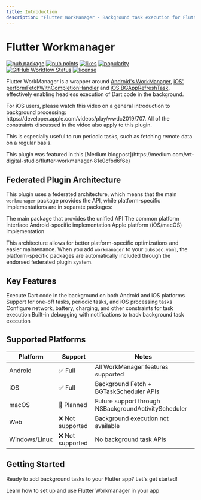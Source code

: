 ```yaml
---
title: Introduction
description: "Flutter WorkManager - Background task execution for Flutter apps"
---
```


# Flutter Workmanager

[![pub package](https://img.shields.io/pub/v/workmanager.svg)](https://pub.dartlang.org/packages/workmanager)
[![pub points](https://img.shields.io/pub/points/workmanager)](https://pub.dev/packages/workmanager/score)
[![likes](https://img.shields.io/pub/likes/workmanager)](https://pub.dev/packages/workmanager/score)
[![popularity](https://img.shields.io/pub/popularity/workmanager)](https://pub.dev/packages/workmanager/score)
[![GitHub Workflow Status](https://img.shields.io/github/actions/workflow/status/fluttercommunity/flutter_workmanager/test.yml?branch=main&label=tests)](https://github.com/fluttercommunity/flutter_workmanager/actions)
[![license](https://img.shields.io/badge/license-MIT-blue.svg)](https://github.com/fluttercommunity/flutter_workmanager/blob/main/LICENSE)

Flutter WorkManager is a wrapper around [Android's WorkManager](https://developer.android.com/topic/libraries/architecture/workmanager), [iOS' performFetchWithCompletionHandler](https://developer.apple.com/documentation/uikit/uiapplicationdelegate/1623125-application) and [iOS BGAppRefreshTask](https://developer.apple.com/documentation/backgroundtasks/bgapprefreshtask), effectively enabling headless execution of Dart code in the background.

<Info>
For iOS users, please watch this video on a general introduction to background processing: https://developer.apple.com/videos/play/wwdc2019/707. All of the constraints discussed in the video also apply to this plugin.
</Info>

This is especially useful to run periodic tasks, such as fetching remote data on a regular basis.

<Note>
This plugin was featured in this [Medium blogpost](https://medium.com/vrt-digital-studio/flutter-workmanager-81e0cfbd6f6e)
</Note>

## Federated Plugin Architecture

This plugin uses a federated architecture, which means that the main `workmanager` package provides the API, while platform-specific implementations are in separate packages:

<CardGroup cols={2}>
  <Card title="workmanager" icon="dart-lang">
    The main package that provides the unified API
  </Card>
  <Card title="workmanager_platform_interface" icon="code">
    The common platform interface
  </Card>
  <Card title="workmanager_android" icon="android">
    Android-specific implementation
  </Card>
  <Card title="workmanager_apple" icon="apple">
    Apple platform (iOS/macOS) implementation
  </Card>
</CardGroup>

This architecture allows for better platform-specific optimizations and easier maintenance. When you add `workmanager` to your `pubspec.yaml`, the platform-specific packages are automatically included through the endorsed federated plugin system.

## Key Features

<AccordionGroup>
  <Accordion title="Background Task Execution">
    Execute Dart code in the background on both Android and iOS platforms
  </Accordion>
  
  <Accordion title="Multiple Task Types">
    Support for one-off tasks, periodic tasks, and iOS processing tasks
  </Accordion>
  
  <Accordion title="Platform Constraints">
    Configure network, battery, charging, and other constraints for task execution
  </Accordion>
  
  <Accordion title="Debug Support">
    Built-in debugging with notifications to track background task execution
  </Accordion>
</AccordionGroup>

## Supported Platforms

| Platform | Support | Notes |
|----------|---------|--------|
| Android | ✅ Full | All WorkManager features supported |
| iOS | ✅ Full | Background Fetch + BGTaskScheduler APIs |
| macOS | 🚧 Planned | Future support through NSBackgroundActivityScheduler |
| Web | ❌ Not supported | Background execution not available |
| Windows/Linux | ❌ Not supported | No background task APIs |

## Getting Started

Ready to add background tasks to your Flutter app? Let's get started!

<Card title="Quick Start Guide" icon="rocket" href="/quickstart">
  Learn how to set up and use Flutter Workmanager in your app
</Card>